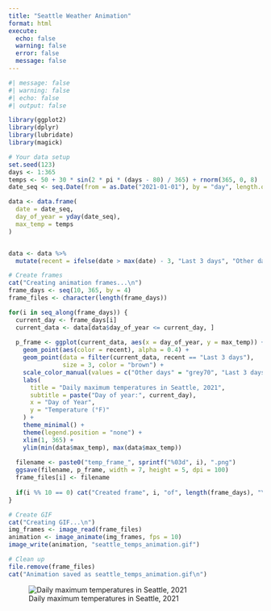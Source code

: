 ```yaml
---
title: "Seattle Weather Animation"
format: html
execute:
  echo: false
  warning: false
  error: false
  message: false
---
```


```r
#| message: false
#| warning: false
#| echo: false
#| output: false

library(ggplot2)
library(dplyr)
library(lubridate)
library(magick)

# Your data setup
set.seed(123)
days <- 1:365
temps <- 50 + 30 * sin(2 * pi * (days - 80) / 365) + rnorm(365, 0, 8)
date_seq <- seq.Date(from = as.Date("2021-01-01"), by = "day", length.out = 365)

data <- data.frame(
  date = date_seq,
  day_of_year = yday(date_seq),
  max_temp = temps
)


data <- data %>% 
  mutate(recent = ifelse(date > max(date) - 3, "Last 3 days", "Other days"))

# Create frames
cat("Creating animation frames...\n")
frame_days <- seq(10, 365, by = 4)
frame_files <- character(length(frame_days))

for(i in seq_along(frame_days)) {
  current_day <- frame_days[i]
  current_data <- data[data$day_of_year <= current_day, ]
  
  p_frame <- ggplot(current_data, aes(x = day_of_year, y = max_temp)) +
    geom_point(aes(color = recent), alpha = 0.4) +
    geom_point(data = filter(current_data, recent == "Last 3 days"), 
               size = 3, color = "brown") +
    scale_color_manual(values = c("Other days" = "grey70", "Last 3 days" = "brown")) +
    labs(
      title = "Daily maximum temperatures in Seattle, 2021",
      subtitle = paste("Day of year:", current_day),
      x = "Day of Year",
      y = "Temperature (°F)"
    ) +
    theme_minimal() +
    theme(legend.position = "none") +
    xlim(1, 365) +
    ylim(min(data$max_temp), max(data$max_temp))
  
  filename <- paste0("temp_frame_", sprintf("%03d", i), ".png")
  ggsave(filename, p_frame, width = 7, height = 5, dpi = 100)
  frame_files[i] <- filename
  
  if(i %% 10 == 0) cat("Created frame", i, "of", length(frame_days), "\n")
}

# Create GIF
cat("Creating GIF...\n")
img_frames <- image_read(frame_files)
animation <- image_animate(img_frames, fps = 10)
image_write(animation, "seattle_temps_animation.gif")

# Clean up
file.remove(frame_files)
cat("Animation saved as seattle_temps_animation.gif\n")
```


![Daily maximum temperatures in Seattle, 2021](seattle_temps_animation.gif){fig-align="center"}

